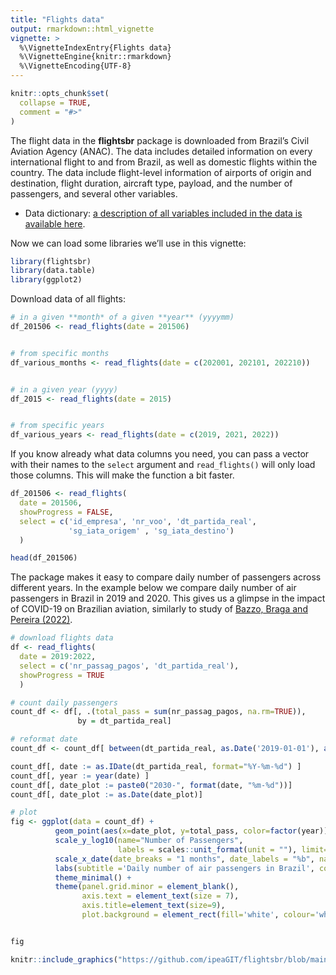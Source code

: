 ```yaml
---
title: "Flights data"
output: rmarkdown::html_vignette
vignette: >
  %\VignetteIndexEntry{Flights data}
  %\VignetteEngine{knitr::rmarkdown}
  %\VignetteEncoding{UTF-8}
---
```


```r
knitr::opts_chunk$set(
  collapse = TRUE,
  comment = "#>"
)
```

The flight data in the **flightsbr** package is downloaded from Brazil’s Civil Aviation Agency (ANAC). The data includes detailed information on every international flight to and from Brazil, as well as domestic flights within the country. The data include flight-level information of airports of origin and destination, flight duration, aircraft  type, payload, and the number of passengers, and several other variables. 

- Data dictionary: [a description of all variables included in the data is available here](https://www.gov.br/anac/pt-br/assuntos/regulados/empresas-aereas/Instrucoes-para-a-elaboracao-e-apresentacao-das-demonstracoes-contabeis/descricao-de-variaveis).


Now we can load some libraries we'll use in this vignette:

```r
library(flightsbr)
library(data.table)
library(ggplot2)

```

Download data of all flights:

```r
# in a given **month* of a given **year** (yyyymm)
df_201506 <- read_flights(date = 201506)


# from specific months
df_various_months <- read_flights(date = c(202001, 202101, 202210))


# in a given year (yyyy)
df_2015 <- read_flights(date = 2015)


# from specific years
df_various_years <- read_flights(date = c(2019, 2021, 2022))

```


If you know already what data columns you need, you can pass a vector with their names to the `select` argument and `read_flights()` will only load those columns. This will make the function a bit faster. 

```r
df_201506 <- read_flights(
  date = 201506,
  showProgress = FALSE,
  select = c('id_empresa', 'nr_voo', 'dt_partida_real',
             'sg_iata_origem' , 'sg_iata_destino')
  )

head(df_201506)
```

The package makes it easy to compare daily number of passengers across different years. In the example below we compare daily number of air passengers in Brazil in 2019 and 2020. This gives us a glimpse in the impact of COVID-19 on Brazilian aviation, similarly to study of [Bazzo, Braga and Pereira (2022)](https://doi.org/10.1016/j.enpol.2022.112906).


```r
# download flights data
df <- read_flights(
  date = 2019:2022,
  select = c('nr_passag_pagos', 'dt_partida_real'),
  showProgress = TRUE
  )

# count daily passengers
count_df <- df[, .(total_pass = sum(nr_passag_pagos, na.rm=TRUE)), 
               by = dt_partida_real]

# reformat date
count_df <- count_df[ between(dt_partida_real, as.Date('2019-01-01'), as.Date('2022-12-31')) ]

count_df[, date := as.IDate(dt_partida_real, format="%Y-%m-%d") ]
count_df[, year := year(date) ]
count_df[, date_plot := paste0("2030-", format(date, "%m-%d"))]
count_df[, date_plot := as.Date(date_plot)]

# plot
fig <- ggplot(data = count_df) + 
          geom_point(aes(x=date_plot, y=total_pass, color=factor(year)), alpha=.4, size=1) +
          scale_y_log10(name="Number of Passengers", 
                        labels = scales::unit_format(unit = ""), limit=c(1000,NA)) +
          scale_x_date(date_breaks = "1 months", date_labels = "%b", name = 'Month') +
          labs(subtitle ='Daily number of air passengers in Brazil', color = "Legend") +
          theme_minimal() +
          theme(panel.grid.minor = element_blank(),
                axis.text = element_text(size = 7),
                axis.title=element_text(size=9),
                plot.background = element_rect(fill='white', colour='white'))


fig

```

```r
knitr::include_graphics("https://github.com/ipeaGIT/flightsbr/blob/main/inst/img/vig_output_flights.png?raw=true")
```
